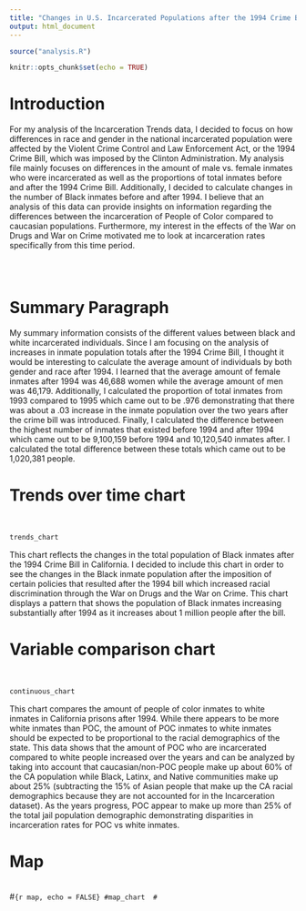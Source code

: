 ```yaml
---
title: "Changes in U.S. Incarcerated Populations after the 1994 Crime Bill"
output: html_document
---
```


```r
source("analysis.R")
```

```r
knitr::opts_chunk$set(echo = TRUE)
```

# Introduction
For my analysis of the Incarceration Trends data, I decided to focus on how differences in 
race and gender in the national incarcerated population were affected by the Violent Crime
Control and Law Enforcement Act, or the 1994 Crime Bill, which was imposed by the Clinton
Administration. My analysis file mainly focuses on differences in the amount of male vs.
female inmates who were incarcerated as well as the proportions of total inmates before and 
after the 1994 Crime Bill. Additionally, I decided to calculate changes in the number of 
Black inmates before and after 1994. I believe that an analysis of this data can provide
insights on information regarding the differences between the incarceration of People of 
Color compared to caucasian populations. Furthermore, my interest in the effects of the 
War on Drugs and War on Crime motivated me to look at incarceration rates specifically from
this time period. 

```r

```

\

# Summary Paragraph 
My summary information consists of the different values between black and white incarcerated 
individuals. Since I am focusing on the analysis of increases in inmate population totals 
after the 1994 Crime Bill, I thought it would be interesting to calculate the average amount
of individuals by both gender and race after 1994. I learned that the average amount of female
inmates after 1994 was 46,688 women while the average amount of men was 46,179. Additionally, 
I calculated the proportion of total inmates from 1993 compared to 1995 which came out to be 
.976 demonstrating that there was about a .03 increase in the inmate population over the two
years after the crime bill was introduced. Finally, I calculated the difference between the 
highest number of inmates that existed before 1994 and after 1994 which came out to be 
9,100,159 before 1994 and 10,120,540 inmates after. I calculated the total difference between
these totals which came out to be 1,020,381 people. 
\

# Trends over time chart 
\
```r
trends_chart 
```
This chart reflects the changes in the total population of Black inmates after the 1994 Crime Bill
in California. I decided to include this chart in order to see the changes in the Black inmate
population after the imposition of certain policies that resulted after the 1994 bill which increased
racial discrimination through the War on Drugs and the War on Crime. This chart displays a pattern 
that shows the population of Black inmates increasing substantially after 1994 as it increases 
about 1 million people after the bill. 
\

# Variable comparison chart 
\
```r
continuous_chart
```
This chart compares the amount of people of color inmates to white inmates in California prisons after
1994. While there appears to be more white inmates than POC, the amount of POC inmates to white inmates 
should be expected to be proportional to the racial demographics of the state. This data shows that the 
amount of POC who are incarcerated compared to white people increased over the years and can be analyzed
by taking into account that caucasian/non-POC people make up about 60% of the CA population while Black,
Latinx, and Native communities make up about 25% (subtracting the 15% of Asian people that make up
the CA racial demographics because they are not accounted for in the Incarceration dataset). As the years
progress, POC appear to make up more than 25% of the total jail population demographic demonstrating 
disparities in incarceration rates for POC vs white inmates. 
\

# Map 
\
#```{r map, echo = FALSE}
#map_chart 
#```


